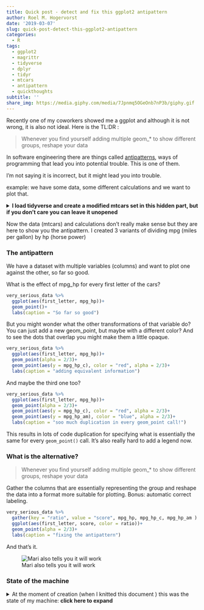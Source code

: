 ```yaml
---
title: Quick post - detect and fix this ggplot2 antipattern
author: Roel M. Hogervorst
date: '2019-03-07'
slug: quick-post-detect-this-ggplot2-antipattern
categories:
  - R
tags:
  - ggplot2
  - magrittr
  - tidyverse
  - dplyr
  - tidyr
  - mtcars
  - antipattern
  - quickthoughts
subtitle: ''
share_img: https://media.giphy.com/media/7Jpnmq5OGeOnb7nP3b/giphy.gif
---
```


Recently one of my coworkers showed me a ggplot and although it is not wrong, it is also not ideal. Here is the TL:DR :

> Whenever you find yourself adding multiple geom_* to show different groups, reshape your data

In software engineering there are things called [antipatterns](https://en.wikipedia.org/wiki/Anti-pattern#Software_engineering "Support wikipedia to save us all"), ways of programming
that lead you into potential trouble. This is one of them.

I'm not saying it is incorrect, but it might lead you into trouble.

example: we have some data, some different calculations and we want to plot that.

<details> <summary> 
**I load tidyverse and create a modified mtcars set in this hidden part, 
but if you don't care you can leave it unopened** </summary>

*Cool how this folds away right? It even works on github markdown, if you want to know how I did this, I explain it [here](https://notes.rmhogervorst.nl/post/2019/02/09/code-folding-github-markdown/)*

```r
library(tidyverse) # I started loading magrittr, ggplot2 and tidyr, and realised
# I needed dplyr too, at some point loading tidyverse is simply easiest.
very_serious_data <- 
  mtcars %>% 
  as_tibble(rownames = "carname") %>% 
  group_by(cyl) %>% 
  mutate(
    mpg_hp = mpg/hp,
    first_letter = str_extract(carname, "^[A-z]"),
    mpg_hp_c = mpg_hp/mean(mpg_hp),# grouped mean
    mpg_hp_am = mpg_hp+ am
    )
```
</details>

Now the data (mtcars) and calculations don't really make sense but they are here to show you the 
antipattern. I created 3 variants of dividing mpg (miles per gallon) by hp (horse power)

### The antipattern
We have a dataset with multiple variables (columns) and want to plot
one against the other, so far so good.

What is the effect of mpg_hp for every first letter of the cars?

```r
very_serious_data %>% 
  ggplot(aes(first_letter, mpg_hp))+
  geom_point()+
  labs(caption = "So far so good")
```

But you might wonder what the other transformations of that variable do?
You can just add a new geom_point, but maybe with a different color?
And to see the dots that overlap you might make them a little opaque.

```r
very_serious_data %>% 
  ggplot(aes(first_letter, mpg_hp))+
  geom_point(alpha = 2/3)+
  geom_point(aes(y = mpg_hp_c), color = "red", alpha = 2/3)+
  labs(caption = "adding equivalent information")
```

And maybe the third one too?

```r
very_serious_data %>% 
  ggplot(aes(first_letter, mpg_hp))+
  geom_point(alpha = 2/3)+
  geom_point(aes(y = mpg_hp_c), color = "red", alpha = 2/3)+
  geom_point(aes(y = mpg_hp_am), color = "blue", alpha = 2/3)+
  labs(caption = "soo much duplication in every geom_point call!")
```

This results in lots of code duplication for specifying what is essentially
the same for every `geom_point()` call. It's also really hard to add a legend
now.

### What is the alternative?

> Whenever you find yourself adding multiple geom_* to show different groups, reshape your data

Gather the columns that are essentially representing the group and reshape 
the data into a format more suitable for plotting. Bonus: automatic correct labeling.

```r
very_serious_data %>% 
  gather(key = "ratio", value = "score", mpg_hp, mpg_hp_c, mpg_hp_am ) %>% 
  ggplot(aes(first_letter, score, color = ratio))+
  geom_point(alpha = 2/3)+
  labs(caption = "fixing the antipattern")
```

And that's it.


![Mari also tells you it will work ](https://media.giphy.com/media/7Jpnmq5OGeOnb7nP3b/giphy.gif)

### State of the machine
<details>
<summary> At the moment of creation (when I knitted this document ) this was the state of my machine: **click here to expand** </summary>

```r
sessioninfo::session_info()
```

</details>


